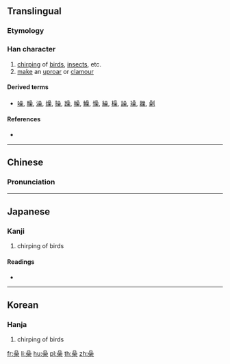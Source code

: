 ==Translingual==

===Etymology===
{{Han compound|品|木|t1=three birds|t2=tree|ls=ic}}

===Han character===
{{Han char|rn=30|rad=口|as=10|sn=13|four=60904|canj=RRRD,XRRRD|ids=⿱品木}}

# [[chirp]]ing of [[bird]]s, [[insect]]s, etc.
# [[make]] an [[uproar]] or [[clamour]]

====Derived terms====
* [[噪]], [[臊]], [[澡]], [[燥]], [[操]], [[躁]], [[幧]], [[鱢]], [[懆]], [[繰]], [[橾]], [[譟]], [[璪]], [[趮]], [[劋]]

====References====
* {{Han ref|kx=0201.160|dkj=04029|dj=0424.100|hdz=10667.150|uh=55BF|ud=21951|bh=DCD5|bd=56533}}

----

==Chinese==
{{zh-forms}}

===Pronunciation===
{{zh-pron
|m=zào
|c=co3,cou3
|mc=y
|oc=y
|ma=
|cat=v
}}

----

==Japanese==

===Kanji===
{{ja-kanji|grade=|rs=口10}}

# chirping of birds

====Readings====
* {{ja-readings|on=[[そう]] (sō), [[しょう]] (shō)|kun=[[さわぐ]] (sawagu), [[かしましい]] (kashimashii), [[すき]] (suki)}}

----

==Korean==

===Hanja===
{{ko-hanja|hangeul=소|rv=so|mr=so}}

# chirping of birds

[[fr:喿]]
[[li:喿]]
[[hu:喿]]
[[pl:喿]]
[[th:喿]]
[[zh:喿]]